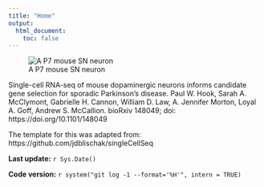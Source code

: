 ```yaml
---
title: "Home"
output:
  html_document:
    toc: false
---
```


![A P7 mouse SN neuron](/Volumes/PAULHOOK/sc-da-parkinsons/output/Composite-Ldb2-22-SN.png)


Single-cell RNA-seq of mouse dopaminergic neurons informs candidate gene selection for sporadic Parkinson's disease. Paul W. Hook, Sarah A. McClymont, Gabrielle H. Cannon, William D. Law, A. Jennifer Morton, Loyal A. Goff, Andrew S. McCallion. bioRxiv 148049; doi: https://doi.org/10.1101/148049

The template for this was adapted from: https://github.com/jdblischak/singleCellSeq

**Last update:** `r Sys.Date()`

**Code version:** `r system("git log -1 --format='%H'", intern = TRUE)`

